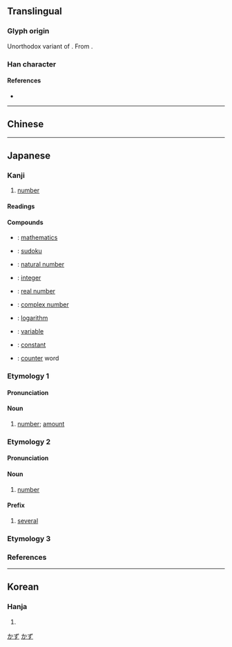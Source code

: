 {{also|數}}
{{character info/new}}
==Translingual==
{{ja-forms|数|数|[[數]]}}

===Glyph origin===
Unorthodox variant of {{l|mul|數}}. From {{w|cursive script (East Asia)|cursive script}}.

===Han character===
{{Han char|rn=66|rad=攴|as=09|sn=13|four=98440|canj=FVOK|ids=⿰娄攵}}

====References====
* {{Han ref|kx=0474.131|dkj=13319|dj=0827.260|hdz=21470.190|uh=6570|ud=25968}}

----

==Chinese==
{{zh-see|數|sv}}

----

==Japanese==
{{ja-kanji forms|数|數}}

===Kanji===
{{ja-kanji|grade=2|rs=攴09|kyu=數}}

# [[number]]

====Readings====
{{ja-readings
|goon=しゅ<しゆ, そく
|kanon=す, さく, しょく<しよく
|kanyoon=すう
|kun=かぞ-える<かぞ-へる, かず-, せ-める
}}

====Compounds====
{{top2}}
* {{ja-r|数学|すうがく}}: [[mathematics]]
* {{ja-r|数独|すうどく}}: [[sudoku]]
* {{ja-r|自然数|しぜんすう}}: [[natural number]]
* {{ja-r|整数|せいすう}}: [[integer]]
* {{ja-r|実数|じっすう}}: [[real number]]
{{mid2}}
* {{ja-r|複%素%数|ふく%そ%すう}}: [[complex number]]
* {{ja-r|対数|たいすう}}: [[logarithm]]
* {{ja-r|変数|へんすう}}: [[variable]]
* {{ja-r|定数|ていすう}}: [[constant]]
* {{ja-r|助数詞|じょすうし}}: [[counter]] word
{{bottom}}

===Etymology 1===
{{ja-kanjitab|かず|yomi=k}}

====Pronunciation====
{{ja-pron|y=k|かず|acc=1|acc_ref=SMK2}}

====Noun====
{{ja-noun|かず}}

# [[number]]; [[amount]]
#: {{ja-usex|人 の '''数'''|ひと の '''かず'''|'''number''' of people}}
#: {{ja-usex|夜空 の 星 の '''数'''|よぞら の ほし の '''かず'''|the '''number''' of stars in the night sky}}

[[Category:Japanese basic words|かず]]
[[Category:ja:Mathematics|かず]]

===Etymology 2===
{{ja-kanjitab|すう|yomi=kanyoon}}

====Pronunciation====
{{ja-pron|y=o|すう|acc=1|acc_ref=SMK2}}

====Noun====
{{ja-noun|すう}}

# [[number]]

====Prefix====
{{ja-pos|すう|prefix}}

# [[several]]
#: {{ja-usex|'''数'''百人|'''すう'''ひゃくにん|'''several''' hundred people}}

===Etymology 3===
{{ja-kanjitab|しばしば|yomi=k}}
{{ja-see|しばしば}}

===References===
<references/>
----

==Korean==

===Hanja===
{{ko-hanja|hangeul=[[수]], [[촉]]|eumhun=|rv=su, chok|mr=su, ch'ok|y=swu, chok}}

# {{defn|lang=ko|sort=攴09}}